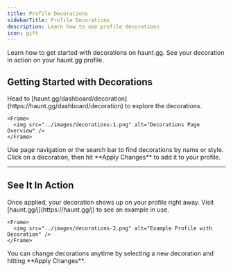 ```yaml
---
title: Profile Decorations  
sidebarTitle: Profile Decorations  
description: Learn how to use profile decorations  
icon: gift  
---
```


<div className="mobile-only">
<Card title="Getting Started" icon="circle-1" href="../customization/decoration#getting-started-with-decorations" horizontal>
Learn how to get started with decorations on haunt.gg.
</Card>

<Card title="See It In Action" icon="circle-2" href="../customization/decoration#see-it-in-action" horizontal>
See your decoration in action on your haunt.gg profile.
</Card>
</div>

## Getting Started with Decorations

<Steps>
  <Step title="Open the Decorations Page">
    Head to [haunt.gg/dashboard/decoration](https://haunt.gg/dashboard/decoration) to explore the decorations.

    <Frame>
      <img src="../images/decorations-1.png" alt="Decorations Page Overview" />
    </Frame>
  </Step>
  <Step title="Browse or Search">
    Use page navigation or the search bar to find decorations by name or style.
  </Step>
  <Step title="Apply It">
    Click on a decoration, then hit **Apply Changes** to add it to your profile.
  </Step>
</Steps>

---

## See It In Action

<Steps>
  <Step title="Preview Your Profile">
    Once applied, your decoration shows up on your profile right away.  
    Visit [haunt.gg/j](https://haunt.gg/j) to see an example in use.

    <Frame>
      <img src="../images/decorations-2.png" alt="Example Profile with Decoration" />
    </Frame>
  </Step>
  <Step title="Swap Anytime">
    You can change decorations anytime by selecting a new decoration and hitting **Apply Changes**.
  </Step>
</Steps>
